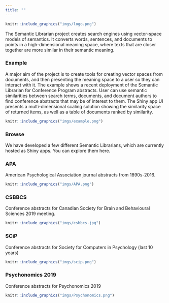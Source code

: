 ```yaml
---
title: ""
---
```


```r
knitr::include_graphics("imgs/logo.png")
```


The Semantic Librarian project creates search engines using vector-space models of semantics. It converts words, sentences, and documents to points in a high-dimensional meaning space, where texts that are closer together are more similar in their semantic meaning.

<div class = "row">
  
<div class = "col-md-6">

### Example

A major aim of the project is to create tools for creating vector spaces from documents, and then presenting the meaning space to a user so they can interact with it. The example shows a recent deployment of the Semantic Librarian for Conference Program abstracts. User can use semantic similarities between search terms, documents, and document authors to find conference abstracts that may be of interest to them. The Shiny app UI presents a multi-dimensional scaling solution showing the similarity space of returned items, as well as a table of documents ranked by similarity.
</div>
  
<div class = "col-md-6">



```r
knitr::include_graphics("imgs/example.png")
```

</div>

</div>

### Browse

We have developed a few different Semantic Librarians, which are currently hosted as Shiny apps. You can explore them here. 

<div class = "row">
<div class = "col-md-6">
### APA

American Psychological Association journal abstracts from 1890s-2016.

</div>
<div class = "col-md-6">
```r
knitr::include_graphics("imgs/APA.png")
```

</div>
</div>

<div class = "row">
<div class = "col-md-6">

### CSBBCS

Conference abstracts for Canadian Society for Brain and Behavioural Sciences 2019 meeting.

</div>
<div class = "col-md-6">
```r
knitr::include_graphics("imgs/csbbcs.jpg")
```

</div>
</div>

<div class = "row">
<div class = "col-md-6">

### SCiP

Conference abstracts for Society for Computers in Psychology (last 10 years)

</div>
<div class = "col-md-6">
```r
knitr::include_graphics("imgs/scip.png")
```

</div>
</div>

<div class = "row">
<div class = "col-md-6">

### Psychonomics 2019

Conference abstracts for Psychonomics 2019

</div>
<div class = "col-md-6">
```r
knitr::include_graphics("imgs/Psychonomics.png")
```

</div>
</div>






